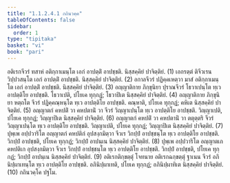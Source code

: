 ```yaml
---
title: "1.1.2.4.1 กถินวคฺค"
tableOfContents: false
sidebar:
  order: 1
type: "tipitaka"
basket: "vi"
book: "pari"
---
```



<DynamicBreadcrumb />

<Division number="162" book="pari">

<Paragraph number="352" book="pari">
อติเรกจีวรํ ทสาหํ อติกฺกาเมนฺโต เอกํ อาปตฺติํ อาปชฺชติ. นิสฺสคฺคิยํ ปาจิตฺติยํ. (1)
</Paragraph>

<Paragraph number="353" book="pari">
เอกรตฺตํ ติจีวเรน วิปฺปวสนฺโต เอกํ อาปตฺติํ อาปชฺชติ. นิสฺสคฺคิยํ ปาจิตฺติยํ. (2)
</Paragraph>

<Paragraph number="354" book="pari">
อกาลจีวรํ ปฏิคฺคเหตฺวา มาสํ อติกฺกาเมนฺโต เอกํ อาปตฺติํ อาปชฺชติ. นิสฺสคฺคิยํ ปาจิตฺติยํ. (3)
</Paragraph>

<Paragraph number="355" book="pari">
อญฺญาติกาย ภิกฺขุนิยา ปุราณจีวรํ โธวาเปนฺโต ทฺเว อาปตฺติโย อาปชฺชติ. โธวาเปติ, ปโยเค ทุกฺกฏํ; โธวาปิเต นิสฺสคฺคิยํ ปาจิตฺติยํ. (4)
</Paragraph>

<Paragraph number="356" book="pari">
อญฺญาติกาย ภิกฺขุนิยา หตฺถโต จีวรํ ปฏิคฺคณฺหนฺโต ทฺเว อาปตฺติโย อาปชฺชติ. คณฺหาติ, ปโยเค ทุกฺกฏํ; คหิเต นิสฺสคฺคิยํ ปาจิตฺติยํ. (5)
</Paragraph>

<Paragraph number="357" book="pari">
อญฺญาตกํ คหปติํ วา คหปตานิํ วา จีวรํ วิญฺญาเปนฺโต ทฺเว อาปตฺติโย อาปชฺชติ. วิญฺญาเปติ, ปโยเค ทุกฺกฏํ; วิญฺญาปิเต นิสฺสคฺคิยํ ปาจิตฺติยํ. (6)
</Paragraph>

<Paragraph number="358" book="pari">
อญฺญาตกํ คหปติํ วา คหปตานิํ วา ตตุตฺตริ จีวรํ วิญฺญาเปนฺโต ทฺเว อาปตฺติโย อาปชฺชติ. วิญฺญาเปติ, ปโยเค ทุกฺกฏํ; วิญฺญาปิเต นิสฺสคฺคิยํ ปาจิตฺติยํ. (7)
</Paragraph>

<Paragraph number="359" book="pari">
ปุพฺเพ อปฺปวาริโต อญฺญาตกํ คหปติกํ อุปสงฺกมิตฺวา จีวเร วิกปฺปํ อาปชฺชนฺโต ทฺเว อาปตฺติโย อาปชฺชติ. วิกปฺปํ อาปชฺชติ, ปโยเค ทุกฺกฏํ; วิกปฺปํ อาปนฺเน นิสฺสคฺคิยํ ปาจิตฺติยํ. (8)
</Paragraph>

<Paragraph number="360" book="pari">
ปุพฺเพ อปฺปวาริโต อญฺญาตเก คหปติเก อุปสงฺกมิตฺวา จีวเร วิกปฺปํ อาปชฺชนฺโต ทฺเว อาปตฺติโย อาปชฺชติ. วิกปฺปํ อาปชฺชติ, ปโยเค ทุกฺกฏํ; วิกปฺปํ อาปนฺเน นิสฺสคฺคิยํ ปาจิตฺติยํ. (9)
</Paragraph>

<Paragraph number="361" book="pari">
อติเรกติกฺขตฺตุํ โจทนาย อติเรกฉกฺขตฺตุํ ฐาเนน จีวรํ อภินิปฺผาเทนฺโต ทฺเว อาปตฺติโย อาปชฺชติ. อภินิปฺผาเทติ, ปโยเค ทุกฺกฏํ; อภินิปฺผาทิเต นิสฺสคฺคิยํ ปาจิตฺติยํ. (10)

</Paragraph>
</Division>

<Paragraph number="362" type="center" book="pari">
กถินวคฺโค ปฐโม.
</Paragraph>
